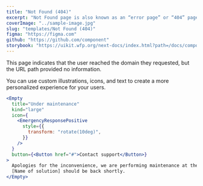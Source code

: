 ```yaml
---
title: "Not Found (404)"
excerpt: "Not Found page is also known as an “error page” or “404” page."
coverImage: "../sample-image.jpg"
slug: "templates/Not Found (404)"
figma: "https://figma.com"
github: "https://github.com/component"
storybook: "https://uikit.wfp.org/next-docs/index.html?path=/docs/components-button--button-regular"
---
```


This page indicates that the user reached the domain they requested, but the URL path provided no information.

You can use custom illustrations, icons, and text to create a more personalized experience for your users.

```jsx live
<Empty
  title="Under maintenance"
  kind="large"
  icon={
    <EmergencyResponsePositive
      style={{
        transform: "rotate(10deg)",
      }}
    />
  }
  button={<Button href="#">Contact support</Button>}
>
  Apologies for the inconvenience, we are performing maintenance at the moment.
  [Name of solution] should be back shortly.
</Empty>
```

